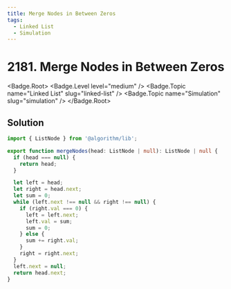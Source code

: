 ```yaml
---
title: Merge Nodes in Between Zeros
tags:
  - Linked List
  - Simulation
---
```


# 2181. Merge Nodes in Between Zeros

<Badge.Root>
  <Badge.Level level="medium" />
  <Badge.Topic name="Linked List" slug="linked-list" />
  <Badge.Topic name="Simulation" slug="simulation" />
</Badge.Root>

## Solution

```typescript filename="solution.ts" copy
import { ListNode } from '@algorithm/lib';

export function mergeNodes(head: ListNode | null): ListNode | null {
  if (head === null) {
    return head;
  }

  let left = head;
  let right = head.next;
  let sum = 0;
  while (left.next !== null && right !== null) {
    if (right.val === 0) {
      left = left.next;
      left.val = sum;
      sum = 0;
    } else {
      sum += right.val;
    }
    right = right.next;
  }
  left.next = null;
  return head.next;
}
```

<ProblemLink
  codingSite="leetcode"
  href="https://leetcode.com/problems/merge-nodes-in-between-zeros"
  title="Merge Nodes in Between Zeros"
/>
